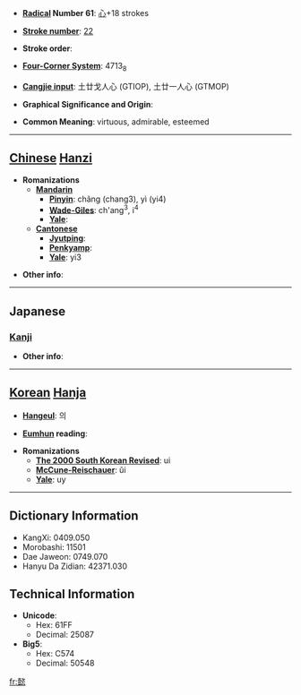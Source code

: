 * '''[[Wiktionary:Chinese radical index| Radical]] Number 61''': [[Wiktionary:Chinese radical index 心|心]]+18 strokes

* '''[[Wiktionary:Chinese total strokes index|Stroke number]]''': [[Wiktionary:Chinese total strokes index 22|22]]

* '''Stroke order''': 

* '''[[Wiktionary:Chinese four corner index|Four-Corner System]]''': 4713<sub>8</sub>

* '''[[Wiktionary:Chinese Cangjie index|Cangjie input]]''': 土廿戈人心 (GTIOP), 土廿一人心 (GTMOP)

* '''Graphical Significance and Origin''': 

* '''Common Meaning''': virtuous, admirable, esteemed

----

== [[Chinese]] [[Hanzi]] ==

* '''Romanizations'''
** '''[[Mandarin]]'''
*** '''[[Pinyin]]''': chǎng (chang3), yì (yi4)
*** '''[[Wade-Giles]]''': ch'ang<sup>3</sup>, i<sup>4</sup>
*** '''[[Yale]]''': 
** '''[[Cantonese]]'''
*** '''[[Jyutping]]''':
*** '''[[Penkyamp]]''': 
*** '''[[Yale]]''': yi3

* '''Other info''': 

----

==Japanese==
===[[Kanji]]===
{{kanji|on readings=[[い]] (i)|kun readings=[[よい]] (yoi)}}

* '''Other info''':  

----

== [[Korean]] [[Hanja]] ==

* '''[[Hangeul]]''': 의

* '''[[Eumhun]] reading''': 

* '''Romanizations'''
** '''[[The 2000 South Korean Revised Romanization|The 2000 South Korean Revised]]''': ui
** '''[[McCune-Reischauer]]''': ŭi
** '''[[Yale]]''': uy

----

== Dictionary Information ==

* KangXi: 0409.050
* Morobashi: 11501
* Dae Jaweon: 0749.070
* Hanyu Da Zidian: 42371.030

== Technical Information ==

* '''Unicode''':
** Hex: 61FF
** Decimal: 25087
* '''Big5''':
** Hex: C574
** Decimal: 50548

[[fr:懿]]